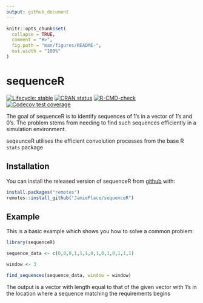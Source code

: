 ```yaml
---
output: github_document
---
```


<!-- README.md is generated from README.Rmd. Please edit that file -->

```r
knitr::opts_chunk$set(
  collapse = TRUE,
  comment = "#>",
  fig.path = "man/figures/README-",
  out.width = "100%"
)
```

# sequenceR

<!-- badges: start -->
[![Lifecycle: stable](https://img.shields.io/badge/lifecycle-stable-brightgreen.svg)](https://lifecycle.r-lib.org/articles/stages.html#stable)
[![CRAN status](https://www.r-pkg.org/badges/version/sequenceR)](https://CRAN.R-project.org/package=sequenceR)
[![R-CMD-check](https://github.com/JamiePlace/sequenceR/actions/workflows/R-CMD-check.yaml/badge.svg)](https://github.com/JamiePlace/sequenceR/actions/workflows/R-CMD-check.yaml)
[![Codecov test coverage](https://codecov.io/gh/JamiePlace/sequenceR/branch/integration/graph/badge.svg)](https://codecov.io/gh/JamiePlace/sequenceR?branch=integration)
<!-- badges: end -->

The goal of sequenceR is to identify sequences of 1's in a vector of 1's and 0's. The problem stems from needing to find such sequences efficiently in a simulation environment. 

seqeunceR utilises the efficient convolution processes from the base R `stats` package

## Installation

You can install the released version of sequenceR from [github](https://github.com/JamiePlace/sequenceR) with:

```r
install.packages("remotes")
remotes::install_github("JamiePlace/sequenceR")
```

## Example

This is a basic example which shows you how to solve a common problem:

```r
library(sequenceR)

sequence_data <- c(0,0,0,1,1,1,0,1,0,1,0,1,1,1)

window <- 3

find_sequences(sequence_data, window = window)
```

The output is a vector with length equal to that of the given vector with 1's in the location where a sequence matching the requirements begins
